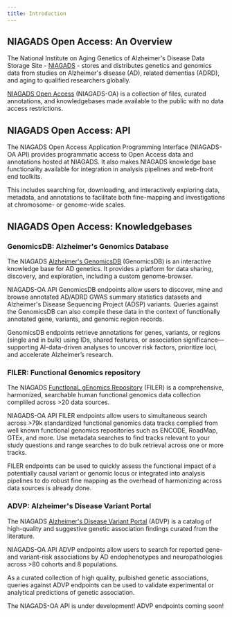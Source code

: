 ```yaml
---
title: Introduction
---
```


## NIAGADS Open Access: An Overview

The National Institute on Aging Genetics of Alzheimer's Disease Data Storage Site -
[NIAGADS](https://www.niagads.org) - stores and distributes genetics and genomics data from studies on
Alzheimer&apos;s disease (AD), related dementias (ADRD), and aging to qualified researchers globally.

[NIAGADS Open Access](https://www.niagads.org/open-access/) (NIAGADS-OA) is a collection of
files, curated annotations, and knowledgebases made available to the public with no data access restrictions.

## NIAGADS Open Access: API

The NIAGADS Open Access Application Programming Interface (NIAGADS-OA API) provides programmatic access to
Open Access data and annotations hosted at NIAGADS. It also makes NIAGADS knowledge base functionality
available for integration in analysis pipelines and web-front end toolkits.

This includes searching for, downloading, and interactively exploring data, metadata, and annotations
to facilitate both fine-mapping and investigations at chromosome- or genome-wide scales.

## NIAGADS Open Access: Knowledgebases

### GenomicsDB: Alzheimer's Genomics Database

The NIAGADS [Alzheimer's GenomicsDB](https://www.niagads.org/genomics) (GenomicsDB) is an
interactive knowledge base for AD genetics. It provides a platform for data sharing,
discovery, and exploration, including a custom genome-browser.

NIAGADS-OA API GenomicsDB endpoints allow users to discover, mine and browse annotated
AD/ADRD GWAS summary statistics datasets and Alzheimer's Disease Sequencing Project (ADSP)
variants. Queries against the GenomicsDB can also compile these data in the context
of functionally annotated gene, variants, and genomic region records.

GenomicsDB endpoints retrieve annotations for genes, variants, or regions (single
and in bulk) using IDs, shared features, or association significance—supporting
AI-data-driven analyses to uncover risk factors, prioritize loci, and accelerate Alzheimer’s research.

### FILER: Functional Genomics repository

The NIAGADS [FunctIonaL gEnomics Repository](https://tf.lisanwanglab.org/FILER/) (FILER)
is a comprehensive, harmonized, searchable human functional genomics data collection
compliled across >20 data sources.

NIAGADS-OA API FILER endpoints allow users to simultaneous search across >79k
standardized functional genomics data tracks complied from well known functional
genomics repositories such as ENCODE, RoadMap, GTEx, and more. Use metadata searches to
find tracks relevant to your study questions and range searches to do bulk retrieval across
one or more tracks.

FILER endpoints can be used to quickly assess the functional impact of a
potentially causal variant or genomic locus or integrated into analysis pipelines to do robust
fine mapping as the overhead of harmonizing across data sources is already done.

### ADVP: Alzheimer's Disease Variant Portal

The NIAGADS [Alzheimer's Disease Variant Portal](https://advp.niagads.org/) (ADVP) is a
catalog of high-quality and suggestive genetic association findings curated from the literature.

NIAGADS-OA API ADVP endpoints allow users to search for reported gene- and variant-risk
associations by AD endophenotypes and neuropathologies across >80 cohorts and 8 populations.

As a curated collection of high quality, pulbished genetic associations, queries against
ADVP endpoints can be used to validate experimental or analytical predictions of genetic association.

<Note title="Coming soon!" type="warning">
	The NIAGADS-OA API is under development! ADVP endpoints coming soon!
</Note>
